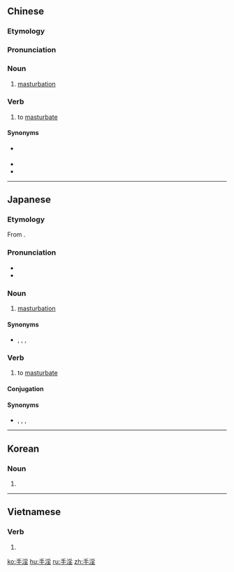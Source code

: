 ==Chinese==
{{zh-forms}}

===Etymology===
{{zh-compound|手|淫|hand|wanton, obscene, pornographic}}

===Pronunciation===
{{zh-pron
|m=shǒuyín
|c=sau2 jam4
|mn=qz,xm,zz:chhiú-îm
|cat=n,v
}}

===Noun===
{{zh-noun}}

# [[masturbation]]

===Verb===
{{zh-verb}}

# to [[masturbate]]

====Synonyms====
* {{zh-l|打飛機}} {{qualifier|of men}}
* {{zh-l|自瀆}}
* {{zh-l|自慰}}

{{zh-cat|Sex}}

----

==Japanese==
{{ja-kanjitab|しゅ|いん|yomi=o}}

===Etymology===
From {{etyl|ltc|ja|sort=しゅいん}}.

===Pronunciation===
* {{l|ja|sc=Latn|音読み|On'yomi}}
* {{IPA|lang=ja|[ɕɯᵝĩn]}}

===Noun===
{{ja-noun|しゅいん}}

# [[masturbation]]

====Synonyms====
* {{sense|masturbation}} {{ja-r|自慰|じ.い}}, {{ja-r|自涜|じとく}}, {{ja-r|マスターベーション}}, {{ja-r|オナニー}}

===Verb===
{{ja-verb-suru|しゅいん}}

# to [[masturbate]]

====Conjugation====
{{ja-suru|しゅいん}}

====Synonyms====
* {{sense|masturbate}} {{ja-r|自慰|じ.い}}, {{ja-r|自涜|じとく}}, {{ja-r|マスターベーション}}, {{ja-r|オナニー}}

----

==Korean==
{{ko-hanjatab}}

===Noun===
{{ko-noun|hj|hangeul=수음}}

# {{hanja form of|수음|[[masturbation]]}}

----

==Vietnamese==
{{vi-hantutab}}

===Verb===
{{vi-hantu|pos=verb}}

# {{han tu form of|thủ dâm|[[masturbate]]}}

[[ko:手淫]]
[[hu:手淫]]
[[ru:手淫]]
[[zh:手淫]]